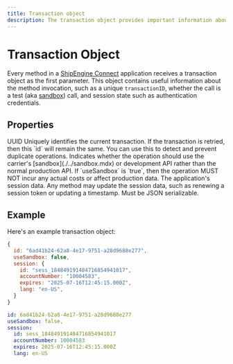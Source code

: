 ```yaml
---
title: Transaction object
description: The transaction object provides important information about a method invocation. It also allows you to pass session state between methods, which is especially important for authentication credentials.
---
```


Transaction Object
===============================================
Every method in a [ShipEngine Connect](./../index.mdx) application receives a transaction object as the first parameter. This object contains useful information about the method invocation, such as a unique `transactionID`,
whether the call is a test (aka [sandbox](./../sandbox.mdx)) call, and session state such as authentication credentials.



Properties
-----------------------------------------------

<Reference>

  <Field name="id" required={true}>
    <Type>
      UUID
    </Type>
    <Description>
      Uniquely identifies the current transaction. If the transaction is retried, then this `id` will remain the same. You can use this to detect and prevent duplicate operations.
    </Description>
  </Field>

  <Field name="useSandbox" type="boolean" required={false}>
    <Description>
      Indicates whether the operation should use the carrier's [sandbox](./../sandbox.mdx) or development API rather than the normal production API. If `useSandbox` is `true`, then the operation MUST NOT incur any actual costs or affect production data.
    </Description>
  </Field>

  <Field name="session" type="object" required={true}>
    <Description>
      The application's session data. Any method may update the session data, such as renewing a session token or updating a timestamp. Must be JSON serializable.
    </Description>
  </Field>

</Reference>



Example
-------------------------------------------------

Here's an example transaction object:

```javascript
{
  id: "6ad41b24-62a8-4e17-9751-a28d9688e277",
  useSandbox: false,
  session: {
    id: "sess_184849191484716854941017",
    accountNumber: "10004583",
    expires: "2025-07-16T12:45:15.000Z",
    lang: "en-US",
  }
}
```

```yaml
id: 6ad41b24-62a8-4e17-9751-a28d9688e277
useSandbox: false,
session:
  id: sess_184849191484716854941017
  accountNumber: 10004583
  expires: 2025-07-16T12:45:15.000Z
  lang: en-US
```
